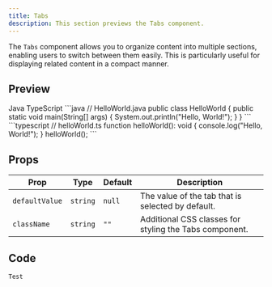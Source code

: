 ```yaml
---
title: Tabs
description: This section previews the Tabs component.
---
```


The `Tabs` component allows you to organize content into multiple sections, enabling users to switch between them easily. This is particularly useful for displaying related content in a compact manner.

## Preview

<Tabs defaultValue="java" className="pt-5 pb-1">
  <TabsList>
    <TabsTrigger value="java">Java</TabsTrigger>
    <TabsTrigger value="typescript">TypeScript</TabsTrigger>
  </TabsList>
  <TabsContent value="java">
    ```java
    // HelloWorld.java
    public class HelloWorld {
        public static void main(String[] args) {
            System.out.println("Hello, World!");
        }
    }
    ```
  </TabsContent>
  <TabsContent value="typescript">
    ```typescript
    // helloWorld.ts
    function helloWorld(): void {
        console.log("Hello, World!");
    }
    helloWorld();
    ```
  </TabsContent>
</Tabs>

## Props

| Prop        | Type   | Default     | Description                                      |
|-------------|--------|-------------|--------------------------------------------------|
| `defaultValue` | `string` | `null` | The value of the tab that is selected by default. |
| `className` | `string` | `""` | Additional CSS classes for styling the Tabs component. |

## Code

```jsx
Test
```


